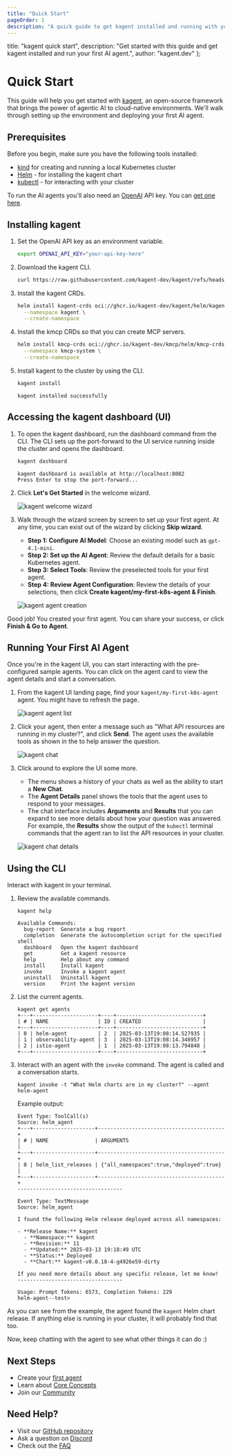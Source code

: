 ```yaml
---
title: "Quick Start"
pageOrder: 1
description: "A quick guide to get kagent installed and running with your first AI agent."
---
```


  title: "kagent quick start",
  description: "Get started with this guide and get kagent installed and run your first AI agent.",
  author: "kagent.dev"
};

# Quick Start

This guide will help you get started with [kagent](https://github.com/kagent-dev/kagent), an open-source framework that brings the power of agentic AI to cloud-native environments. We'll walk through setting up the environment and deploying your first AI agent.

## Prerequisites

Before you begin, make sure you have the following tools installed:

- [kind](https://kind.sigs.k8s.io/docs/user/quick-start/) for creating and running a local Kubernetes cluster
- [Helm](https://helm.sh/docs/intro/install/) - for installing the kagent chart
- [kubectl](https://kubernetes.io/docs/tasks/tools/) - for interacting with your cluster

To run the AI agents you'll also need an [OpenAI](https://openai.com) API key. You can [get one here](https://platform.openai.com/account/api-keys).

## Installing kagent

1. Set the OpenAI API key as an environment variable.

   ```bash
   export OPENAI_API_KEY="your-api-key-here"
   ```

2. Download the kagent CLI.

   ```bash
   curl https://raw.githubusercontent.com/kagent-dev/kagent/refs/heads/main/scripts/get-kagent | bash
   ```

3. Install the kagent CRDs.

   ```bash
   helm install kagent-crds oci://ghcr.io/kagent-dev/kagent/helm/kagent-crds \
     --namespace kagent \
     --create-namespace
   ```

4. Install the kmcp CRDs so that you can create MCP servers.

   ```bash
   helm install kmcp-crds oci://ghcr.io/kagent-dev/kmcp/helm/kmcp-crds \
     --namespace kmcp-system \
     --create-namespace
   ```

5. Install kagent to the cluster by using the CLI.

   ```bash
   kagent install
   ```

   ```console
   kagent installed successfully
   ```

## Accessing the kagent dashboard (UI)

1. To open the kagent dashboard, run the dashboard command from the CLI. The CLI sets up the port-forward to the UI service running inside the cluster and opens the dashboard.

   ```bash
   kagent dashboard
   ```

   ```console
   kagent dashboard is available at http://localhost:8082
   Press Enter to stop the port-forward...
   ```

2. Click **Let's Get Started** in the welcome wizard.

   ![kagent welcome wizard](/images/kagent-wizard.png "Kagent welcome wizard")

3. Walk through the wizard screen by screen to set up your first agent. At any time, you can exist out of the wizard by clicking **Skip wizard**.

   * **Step 1: Configure AI Model**: Choose an existing model such as `gpt-4.1-mini`.
   * **Step 2: Set up the AI Agent**: Review the default details for a basic Kubernetes agent.
   * **Step 3: Select Tools**: Review the preselected tools for your first agent.
   * **Step 4: Review Agent Configuration**: Review the details of your selections, then click **Create kagent/my-first-k8s-agent & Finish**.

   ![kagent agent creation](/images/kagent-wizard-review.png "Review and finish your first wizard in the kagent wizard")

Good job! You created your first agent. You can share your success, or click **Finish & Go to Agent**.

## Running Your First AI Agent

Once you're in the kagent UI, you can start interacting with the pre-configured sample agents. You can click on the agent card to view the agent details and start a conversation.

1. From the kagent UI landing page, find your `kagent/my-first-k8s-agent` agent. You might have to refresh the page.

   ![kagent agent list](/images/kagent-landing.png "Your first agent")

2. Click your agent, then enter a message such as "What API resources are running in my cluster?", and click **Send**. The agent uses the available tools as shown in the  to help answer the question.

   ![kagent chat](/images/k8s-agent-first-chat.png "Chat with your agent")

3. Click around to explore the UI some more.
   
   * The menu shows a history of your chats as well as the ability to start a **New Chat**.
   * The **Agent Details** panel shows the tools that the agent uses to respond to your messages.
   * The chat interface includes **Arguments** and **Results** that you can expand to see more details about how your question was answered. For example, the **Results** show the output of the `kubectl` terminal commands that the agent ran to list the API resources in your cluster.
   
   ![kagent chat details](/images/k8s-agent-results.png "Explore features of the chat UI, such as results that show the output of terminal commands")

## Using the CLI

Interact with kagent in your terminal.

1. Review the available commands.

   ```shell
   kagent help
   
   Available Commands:
     bug-report  Generate a bug report
     completion  Generate the autocompletion script for the specified shell
     dashboard   Open the kagent dashboard
     get         Get a kagent resource
     help        Help about any command
     install     Install kagent
     invoke      Invoke a kagent agent
     uninstall   Uninstall kagent
     version     Print the kagent version
   ```

2. List the current agents.

   ```shell
   kagent get agents
   +---+---------------------+----+----------------------------+
   | # | NAME                | ID | CREATED                    |
   +---+---------------------+----+----------------------------+
   | 0 | helm-agent          | 2  | 2025-03-13T19:08:14.527935 |
   | 1 | observability-agent | 3  | 2025-03-13T19:08:14.348957 |
   | 2 | istio-agent         | 1  | 2025-03-13T19:08:13.794848 |
   +---+---------------------+----+----------------------------+
   ```

3. Interact with an agent with the `invoke` command. The agent is called and a conversation starts.

   ```shell
   kagent invoke -t "What Helm charts are in my cluster?" --agent helm-agent
   ```
   
   Example output:

   ```console
   Event Type: ToolCall(s)
   Source: helm_agent
   +---+--------------------+-----------------------------------------+
   | # | NAME               | ARGUMENTS                               |
   +---+--------------------+-----------------------------------------+
   | 0 | helm_list_releases | {"all_namespaces":true,"deployed":true} |
   +---+--------------------+-----------------------------------------+
   ----------------------------------
   
   Event Type: TextMessage
   Source: helm_agent
   
   I found the following Helm release deployed across all namespaces:
   
   - **Release Name:** kagent
     - **Namespace:** kagent
     - **Revision:** 11
     - **Updated:** 2025-03-13 19:18:49 UTC
     - **Status:** Deployed
     - **Chart:** kagent-v0.0.18-4-g4926e59-dirty
   
   If you need more details about any specific release, let me know!
   ----------------------------------
   
   Usage: Prompt Tokens: 6573, Completion Tokens: 229
   helm-agent--test>
   ```

As you can see from the example, the agent found the `kagent` Helm chart release. If anything else is running in your cluster, it will probably find that too.

Now, keep chatting with the agent to see what other things it can do :)

## Next Steps

- Create your [first agent](/docs/kagent/getting-started/first-agent)
- Learn about [Core Concepts](/docs/kagent/concepts)
- Join our [Community](https://discord.gg/Fu3k65f2k3)

## Need Help?

- Visit our [GitHub repository](https://github.com/kagent-dev/kagent)
- Ask a question on [Discord](https://discord.gg/Fu3k65f2k3)
- Check out the [FAQ](/docs/kagent/resources/faq)